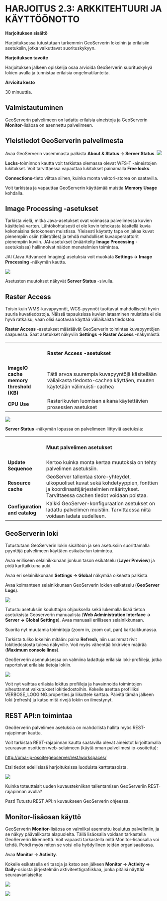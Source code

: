 # HARJOITUS 2.3: ARKKITEHTUURI JA KÄYTTÖÖNOTTO

**Harjoituksen sisältö**

Harjoituksessa tutustutaan tarkemmin GeoServerin lokeihin ja erilaisiin asetuksiin, jotka vaikuttavat suorituskykyyn.

**Harjoituksen tavoite**

Harjoituksen jälkeen opiskelija osaa arvioida GeoServerin suorituskykyä lokien avulla ja tunnistaa erilaisia ongelmatilanteita.

**Arvioitu kesto**

30 minuuttia.

## **Valmistautuminen**

GeoServerin palvelimeen on ladattu erilaisia aineistoja ja GeoServerin **Monitor**-lisäosa on asennettu palvelimeen.

## **Yleistiedot GeoServerin palvelimesta**

Avaa GeoServerin vasemmasta palkista **About & Status → Server Status**. ![](img/harjoitus_10/image1.png)

**Locks**-toiminnon kautta voit tarkistaa olemassa olevat WFS-T -aineistojen lukitukset. Voit tarvittaessa vapauttaa lukitukset painamalla **Free locks**.

**Connections**-tieto viittaa siihen, kuinka monta vektori-storea on saatavilla. 

Voit tarkistaa ja vapauttaa GeoServerin käyttämää muistia **Memory Usage** kohdalla.

## **Image Processing -asetukset**

Tarkista vielä, mitkä Java-asetukset ovat voimassa palvelimessa kuvien käsittelyä varten. Lähtökohtaisesti ei ole kovin tehokasta käsitellä kuvia kokonaisina tietokoneen muistissa. Yleisesti käytetty tapa on jakaa kuvat pienempiin osiin (tiilet/tiles) ja tehdä mahdolliset kuvaoperaattorit pienempiin kuviin. JAI-asetukset (määritelty **Image Processing** -asetuksissa) hallinnoivat näiden menetelmien toimintaa.

JAI (Java Advanced Imaging) asetuksia voit muokata **Settings → Image Processing** -näkymän kautta. 

![](img/harjoitus_10/image2.png)


Asetusten muutokset näkyvät **Server Status** -sivulla.

## **Raster Access**

Toisin kuin WMS-kuvapyynnöt, WCS-pyynnöt tuottavat mahdollisesti hyvin suuria kuvatiedostoja. Näissä tapauksissa kuvien lataaminen muistista ei ole hyvä ratkaisu, vaan olisi suotavaa käyttää väliaikaista tiedostoa.

**Raster Access** -asetukset määräävät GeoServerin toimintaa kuvapyyntöjen saapuessa. Saat asetukset näkyviin **Settings → Raster Access** -näkymästä:

+-----------------------------------------+------------------------------------------------------------------------------------------------------------------------+
|                                         | #### **Raster Access -asetukset**                                                                                      |
+-----------------------------------------+------------------------------------------------------------------------------------------------------------------------+
| **ImageIO cache memory threshold (KB)** | Tätä arvoa suurempia kuvapyyntöjä käsitellään väliaikasta tiedosto-cachea käyttäen, muuten käytetään välimuisti-cachea |
+-----------------------------------------+------------------------------------------------------------------------------------------------------------------------+
| **CPU Use**                             | Rasterikuvien luomisen aikana käytettävien prosessien asetukset                                                        |
+-----------------------------------------+------------------------------------------------------------------------------------------------------------------------+

![](img/harjoitus_10/image3.png)

**Server Status** -näkymän lopussa on palvelimeen liittyviä asetuksia:

+-------------------------------+---------------------------------------------------------------------------------------------------------------------------------------------------------------------------+
|                               | #### **Muut palvelimen asetukset**                                                                                                                                        |
+-------------------------------+---------------------------------------------------------------------------------------------------------------------------------------------------------------------------+
| **Update Sequence**           | Kertoo kuinka monta kertaa muutoksia on tehty palvelimen asetuksiin.                                                                                                      |
+-------------------------------+---------------------------------------------------------------------------------------------------------------------------------------------------------------------------+
| **Resource cache**            | GeoServer tallentaa store-yhteydet, ulkopuoliset kuvat sekä kohdetyyppien, fonttien ja koordinaattijärjestelmien määritykset. Tarvittaessa cachen tiedot voidaan poistaa. |
+-------------------------------+---------------------------------------------------------------------------------------------------------------------------------------------------------------------------+
| **Configuration and catalog** | Kaikki GeoServer-konfiguraation asetukset on ladattu palvelimen muistiin. Tarvittaessa niitä voidaan ladata uudelleen.                                                    |
+-------------------------------+---------------------------------------------------------------------------------------------------------------------------------------------------------------------------+

## **GeoServerin loki**

Tutustutaan GeoServerin lokin sisältöön ja sen asetuksiin suorittamalla pyyntöjä palvelimeen käyttäen esikatselun toimintoa.

Avaa erilliseen selainikkunaan jonkun tason esikatselu (**Layer Preview**) ja pidä karttaikkuna auki.

Avaa eri selainikkunaan **Settings → Global** näkymää oikeasta palkista.

Avaa kolmanteen selainikkunaan GeoServerin lokien esikatselu (**GeoServer Logs**).

![](img/harjoitus_10/image4.png)

Tutustu asetuksiin kouluttajan ohjauksella sekä lukemalla lisää tietoa asetuksista Geoserverin manuaalista (**Web Administration Interface → Server → Global Settings**). Avaa manuaali erilliseen selainikkunaan.

Suorita nyt muutamia toimintoja (zoom in, zoom out, pan) karttaikkunassa. 

Tarkista tuliko lokeihin mitään: paina **Refresh**, niin uusimmat rivit lokitiedostosta tuleva näkyville. Voit myös vähentää lokirivien määrää (**Maximum console lines**).

GeoServerin asennuksessa on valmiina ladattuja erilaisia loki-profiileja, jotka raportoivat erilaisia tietoja lokiin.

![](img/harjoitus_10/image5.png)

Voit nyt vaihtaa erilaisia lokitus profiileja ja havainnoida toimintojen aiheuttamat vaikutukset lokitiedostoihin. Kokeile asettaa profiiliksi VERBOSE_LOGGING.properties ja liikuttele karttaa. Päivitä tämän jälkeen loki (refresh) ja katso mitä rivejä lokiin on ilmestynyt.

## **REST API:n toimintaa**

GeoServerin palvelimen asetuksia on mahdollista hallita myös REST-rajapinnan kautta.

Voit tarkistaa REST-rajapinnan kautta saatavilla olevat aineistot kirjoittamalla seuraavan osoitteen web-selaimeen (käytä oman palvelimesi ip-osoitetta):

::: note-box
<http://oma-ip-osoite/geoserver/rest/workspaces/>
:::

Etsi tiedot edellisissä harjoituksissa luoduista karttatasoista.

![](img/harjoitus_10/image6.png)

::: hint-box
Kuinka toteuttaisit uuden kuvaustekniikan tallentamisen GeoServeriin REST-rajapinnan avulla?
:::

::: hint-box
Psst! Tutustu REST API:n kuvaukseen GeoServerin ohjeessa.
:::

## **Monitor-lisäosan käyttö**

GeoServerin **Monitor**-lisäosa on valmiiksi asennettu koulutus palvelimiin, ja se näkyy päävalikosta alapuolelta. Tällä lisäosalla voidaan tarkastella GeoServerin liikennettä. Voit vapaasti tarkastella mitä Monitor-lisäosalla voi tehdä. Pohdi myös miten se voisi olla hyödyllinen teidän organisaatiossa.

Avaa **Monitor → Activity**.

Kokeile esikatsella eri tasoja ja katso sen jälkeen **Monitor → Activity → Daily**-osiosta järjestelmän aktiviteettigrafiikkaa, jonka pitäisi näyttää seuraavanlaiselta: 

![](img/harjoitus_10/image7.png) 

![](img/harjoitus_10/image8.png)

